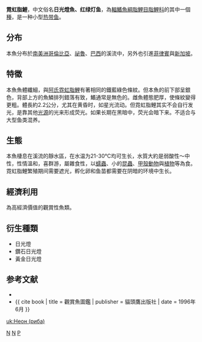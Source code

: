 {{Speciesbox 
| taxon = Paracheirodon innesi
| image = Neonka obecna paracheirodon innesi.jpg
| status = NE
| status_system = IUCN3.1
| authority =  [[Myers|Myers]], 1936
| synonyms = *''Hyphessobrycon innesi''<br /><small>Myers, 1936</small>
}}
'''霓虹脂鯉'''，中文俗名'''日光燈魚、红绿灯鱼'''，為[[輻鰭魚綱|輻鰭魚綱]][[脂鯉目|脂鯉目]][[脂鯉科|脂鯉科]]的其中一個[[種|種]]，是一种小型[[热带鱼|热带鱼]]。

==分布==
本魚分布於[[南美洲|南美洲]][[哥倫比亞|哥倫比亞]]、[[祕魯|祕魯]]、[[巴西|巴西]]的溪流中，另外也引進[[菲律賓|菲律賓]]與[[新加坡|新加坡]]。

==特徵==
本魚魚體纖細，與[[阿氏霓虹脂鯉|阿氏霓虹脂鯉]]有著相同的鐵藍綠色條紋。但本魚的前下部呈銀色，背部上方的魚鱗排列錯落有致，鰭通常是無色的。雌魚體態肥厚，使條紋變得更粗。體長約2.2公分，尤其在黄昏时，如星光流动。但霓虹脂鯉其实不会自行发光，是靠其他[[光源|光源]]的光来形成荧光。如果长期在黑暗中，荧光会暗下来。不适合与大型鱼类混养。

==生態==
本魚棲息在溪流的靜水區，在水温为21-30℃均可生长，水質大約是弱酸性～中性，性情溫和，喜群游，屬雜食性，以[[蠕蟲|蠕蟲]]、小的[[昆蟲|昆蟲]]、[[甲殼動物|甲殼動物]]與[[植物|植物]]等為食。
霓虹脂鯉繁殖期间需要遮光，孵化卵和鱼苗都需要在阴暗的环境中生长。

==經濟利用==
為高經濟價值的觀賞性魚類。

==衍生種類==
* 日光燈
* 鑽石日光燈
* 黃金日光燈

==参考文献==
{{refbegin}}
*{{FishBase_species|genus=Paracheirodon|species=innesi|year=2011|month=12}}
*{{ cite book | title = 觀賞魚圖鑑 | publisher = 貓頭鷹出版社 | date = 1996年6月 }}
{{refend}}
{{Taxonbar|from=Q131431}}

[[Category:觀賞魚|N]]
[[Category:霓虹脂鯉屬|N]]
[[Category:1936年描述的鱼类|P]]

[[uk:Неон_(риба)|uk:Неон (риба)]]